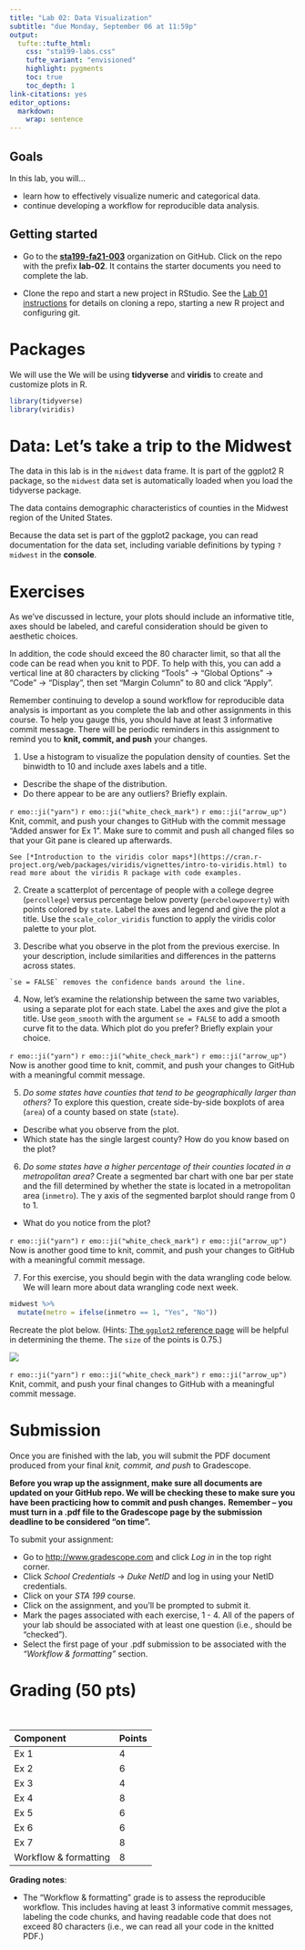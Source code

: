 ```yaml
---
title: "Lab 02: Data Visualization"
subtitle: "due Monday, September 06 at 11:59p"
output: 
  tufte::tufte_html:
    css: "sta199-labs.css"
    tufte_variant: "envisioned"
    highlight: pygments
    toc: true
    toc_depth: 1
link-citations: yes
editor_options: 
  markdown: 
    wrap: sentence
---
```


## Goals

In this lab, you will...

- learn how to effectively visualize numeric and categorical data.
- continue developing a workflow for reproducible data analysis.

## Getting started 

-   Go to the [**sta199-fa21-003**](https://www.github.com/sta199-fa21-003) organization on GitHub. Click on the repo with the prefix **lab-02**. It contains the starter documents you need to complete the lab.

- Clone the repo and start a new project in RStudio. See the [Lab 01 instructions](https://sta199-fa21-003.netlify.app/labs/lab-01-hello-r.html) for details on cloning a repo, starting a new R project and configuring git. 

# Packages

We will use the We will be using **tidyverse** and **viridis** to create and customize plots in R. 

```r
library(tidyverse)
library(viridis)
```

# Data: Let's take a trip to the Midwest

The data in this lab is in the `midwest` data frame. It is part of the ggplot2 R package, so the `midwest` data set is automatically loaded when you load the tidyverse package.

The data contains demographic characteristics of counties in the Midwest region of the United States.

Because the data set is part of the ggplot2 package, you can read documentation for the data set, including variable definitions by typing `?midwest` in the **console**.

# Exercises 

As we've discussed in lecture, your plots should include an informative title, axes should be labeled, and careful consideration should be given to aesthetic choices.

In addition, the code should exceed the 80 character limit, so that all the code can be read when you knit to PDF. To help with this, you can add a vertical line at 80 characters by clicking "Tools" 
$\rightarrow$ "Global Options" $\rightarrow$ "Code" $\rightarrow$ "Display", then set "Margin Column" to 80 and click "Apply".

Remember continuing to develop a sound workflow for reproducible data analysis is important as you complete the lab and other assignments in this course. To help you gauge this, you should have at least 3 informative commit message. There will be periodic reminders in this assignment to remind you to **knit, commit, and push** your changes.

1. Use a histogram to visualize the population density of counties. Set the binwidth to 10 and include axes labels and a title. 
  - Describe the shape of the distribution. 
  - Do there appear to be are any outliers? Briefly explain. 

::: {.commit}
`r emo::ji("yarn")` `r emo::ji("white_check_mark")` `r emo::ji("arrow_up")` Knit, commit, and push your changes to GitHub with the commit message "Added answer for Ex 1".
Make sure to commit and push all changed files so that your Git pane is cleared up afterwards.
:::


```marginfigure
See [*Introduction to the viridis color maps*](https://cran.r-project.org/web/packages/viridis/vignettes/intro-to-viridis.html) to read more about the viridis R package with code examples.  
```

2. Create a scatterplot of percentage of people with a college degree (`percollege`) versus percentage below poverty (`percbelowpoverty`) with points colored by `state`. Label the axes and legend and give the plot a title. Use the `scale_color_viridis` function to apply the viridis color palette to your plot. 

3. Describe what you observe in the plot from the previous exercise. In your description, include similarities and differences in the patterns across states. 

```marginfigure
`se = FALSE` removes the confidence bands around the line.
```

4. Now, let's examine the relationship between the same two variables, using a separate plot for each state. Label the axes and give the plot a title. Use `geom_smooth` with the argument `se = FALSE` to add a smooth curve fit to the data. Which plot do you prefer? Briefly explain your choice.

::: {.commit}
`r emo::ji("yarn")` `r emo::ji("white_check_mark")` `r emo::ji("arrow_up")` Now is another good time to knit, commit, and push your changes to GitHub with a meaningful commit message.
:::


5. *Do some states have counties that tend to be geographically larger than others?* To explore this question, create side-by-side boxplots of area (`area`) of a county based on state (`state`). 
  - Describe what you observe from the plot. 
  - Which state has the single largest county? How do you know based on the plot?

6. *Do some states have a higher percentage of their counties located in a metropolitan area?* Create a segmented bar chart with one bar per state and the fill determined by whether the state is located in a metropolitan area (`inmetro`). The y axis of the segmented barplot should range from 0 to 1. 
  - What do you notice from the plot?

::: {.commit}
`r emo::ji("yarn")` `r emo::ji("white_check_mark")` `r emo::ji("arrow_up")` Now is another good time to knit, commit, and push your changes to GitHub with a meaningful commit message.
:::


7. For this exercise, you should begin with the data wrangling code below. We will learn more about data wrangling code next week. 

```r
midwest %>%
  mutate(metro = ifelse(inmetro == 1, "Yes", "No"))
```


Recreate the plot below. (Hints: [The `ggplot2` reference page](https://ggplot2.tidyverse.org/reference/ggtheme.html) will be helpful in determining the theme. The `size` of the points is 0.75.) 

![](img/02/ex-07.png)

::: {.commit}
`r emo::ji("yarn")` `r emo::ji("white_check_mark")` `r emo::ji("arrow_up")` Knit, commit, and push your final changes to GitHub with a meaningful commit message.
:::

# Submission

Once you are finished with the lab, you will submit the PDF document produced from your final *knit, commit, and push* to Gradescope.

**Before you wrap up the assignment, make sure all documents are updated on your GitHub repo. We will be checking these to make sure you have been practicing how to commit and push changes.** **Remember -- you must turn in a .pdf file to the Gradescope page by the submission deadline to be considered "on time".**

To submit your assignment:

-   Go to <http://www.gradescope.com> and click *Log in* in the top right corner.
-   Click *School Credentials* $\rightarrow$ *Duke NetID* and log in using your NetID credentials.
-   Click on your *STA 199* course.
-   Click on the assignment, and you'll be prompted to submit it.
-   Mark the pages associated with each exercise, 1 - 4. All of the papers of your lab should be associated with at least one question (i.e., should be "checked").
-   Select the first page of your .pdf submission to be associated with the *"Workflow & formatting"* section.

# Grading (50 pts)

<br>

| Component | Points |
|:----------|:-------|
| Ex 1      | 4      |
| Ex 2      | 6    |
| Ex 3      | 4    |
| Ex 4      | 8     |
| Ex 5      | 6      |
| Ex 6      | 6    |
| Ex 7      | 8    |
| Workflow & formatting   | 8      |

**Grading notes**:

-   The "Workflow & formatting" grade is to assess the reproducible workflow. This includes having at least 3 informative commit messages, labeling the code chunks, and having readable code that does not exceed 80 characters (i.e., we can read all your code in the knitted PDF.)

